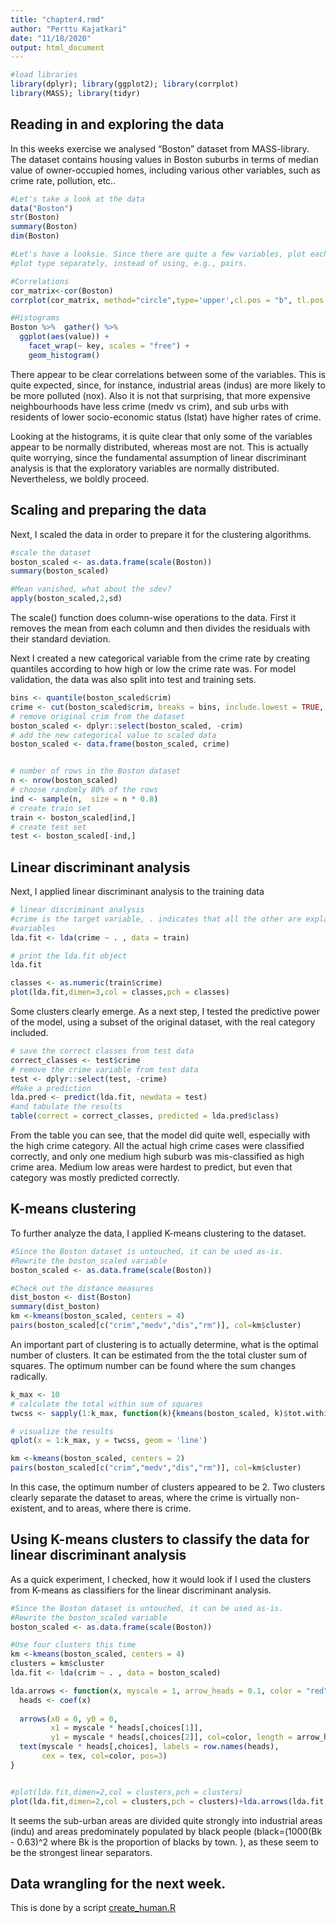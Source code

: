 ```yaml
---
title: "chapter4.rmd"
author: "Perttu Kajatkari"
date: "11/18/2020"
output: html_document
---
```


```r
#load libraries
library(dplyr); library(ggplot2); library(corrplot)
library(MASS); library(tidyr)

```

## Reading in and exploring the data

In this weeks exercise we analysed "Boston" dataset from MASS-library. The dataset contains housing values in Boston suburbs in terms of median value of owner-occupied homes, including various other variables, such as crime rate, pollution, etc..

```r
#Let's take a look at the data
data("Boston")
str(Boston)
summary(Boston)
dim(Boston)

#Let's have a looksie. Since there are quite a few variables, plot each 
#plot type separately, instead of using, e.g., pairs.

#Correlations
cor_matrix<-cor(Boston) 
corrplot(cor_matrix, method="circle",type='upper',cl.pos = "b", tl.pos = "d" ,tl.cex = 0.6)

#Histograms
Boston %>%  gather() %>%
  ggplot(aes(value)) +
    facet_wrap(~ key, scales = "free") +
    geom_histogram()


```

There appear to be clear correlations between some of the variables. This is quite expected, since, for instance, industrial areas (indus) are more likely to be more polluted (nox). Also it is not that surprising, that more expensive neighbourhoods have less crime (medv vs crim), and sub urbs with residents of lower socio-economic status (lstat) have higher rates of crime.

Looking at the histograms, it is quite clear that only some of the variables appear to be normally distributed, whereas most are not. This is actually quite worrying, since the fundamental assumption of linear discriminant analysis is that the exploratory variables are normally distributed. Nevertheless, we boldly proceed.

## Scaling and preparing the data

Next, I scaled the data in order to prepare it for the clustering algorithms.

```r
#scale the dataset
boston_scaled <- as.data.frame(scale(Boston))
summary(boston_scaled)

#Mean vanished, what about the sdev?
apply(boston_scaled,2,sd)

```
The scale() function does column-wise operations to the data. First it removes the mean from each column and then divides the residuals with their standard deviation.

Next I created a new categorical variable from the crime rate by creating quantiles according to how high or low the crime rate was. For model validation, the data was also split into test and training sets.

```r
bins <- quantile(boston_scaled$crim)
crime <- cut(boston_scaled$crim, breaks = bins, include.lowest = TRUE, label=c("low", "med_low", "med_high", "high"))
# remove original crim from the dataset
boston_scaled <- dplyr::select(boston_scaled, -crim)
# add the new categorical value to scaled data
boston_scaled <- data.frame(boston_scaled, crime)


# number of rows in the Boston dataset 
n <- nrow(boston_scaled)
# choose randomly 80% of the rows
ind <- sample(n,  size = n * 0.8)
# create train set
train <- boston_scaled[ind,]
# create test set 
test <- boston_scaled[-ind,]

```

## Linear discriminant analysis

Next, I applied linear discriminant analysis to the training data

```r
# linear discriminant analysis
#crime is the target variable, . indicates that all the other are explanatory 
#variables
lda.fit <- lda(crime ~ . , data = train)

# print the lda.fit object
lda.fit

classes <- as.numeric(train$crime)
plot(lda.fit,dimen=3,col = classes,pch = classes)


```
Some clusters clearly emerge. As a next step, I tested the predictive power of the model, using a subset
of the original dataset, with the real category included.

```r

# save the correct classes from test data
correct_classes <- test$crime
# remove the crime variable from test data
test <- dplyr::select(test, -crime)
#Make a prediction
lda.pred <- predict(lda.fit, newdata = test)
#and tabulate the results
table(correct = correct_classes, predicted = lda.pred$class)


```
From the table you can see, that the model did quite well, especially with the 
high crime category. All the actual high crime cases were classified correctly, and
only one medium high suburb was mis-classified as high crime area. Medium low areas
were hardest to predict, but even that category was mostly predicted correctly.

## K-means clustering

To further analyze the data, I applied K-means clustering to the dataset.

```r
#Since the Boston dataset is untouched, it can be used as-is.
#Rewrite the boston_scaled variable
boston_scaled <- as.data.frame(scale(Boston))

#Check out the distance measures
dist_boston <- dist(Boston)
summary(dist_boston)
km <-kmeans(boston_scaled, centers = 4)
pairs(boston_scaled[c("crim","medv","dis","rm")], col=km$cluster)

```
An important part of clustering is to actually determine, what is the optimal number
of clusters. It can be estimated from the the total cluster sum of squares. The optimum number can be found where the sum changes radically.

```r

k_max <- 10
# calculate the total within sum of squares
twcss <- sapply(1:k_max, function(k){kmeans(boston_scaled, k)$tot.withinss})

# visualize the results
qplot(x = 1:k_max, y = twcss, geom = 'line')

km <-kmeans(boston_scaled, centers = 2)
pairs(boston_scaled[c("crim","medv","dis","rm")], col=km$cluster)

```
In this case, the optimum number of clusters appeared to be 2. Two clusters clearly
separate the dataset to areas, where the crime is virtually non-existent, and to areas, where there is crime.

## Using K-means clusters to classify the data for linear discriminant analysis

As a quick experiment, I checked, how it would look if I used the clusters from K-means
as classifiers for the linear discriminant analysis.

```r
#Since the Boston dataset is untouched, it can be used as-is.
#Rewrite the boston_scaled variable
boston_scaled <- as.data.frame(scale(Boston))

#Use four clusters this time
km <-kmeans(boston_scaled, centers = 4)
clusters = km$cluster
lda.fit <- lda(crim ~ . , data = boston_scaled)

lda.arrows <- function(x, myscale = 1, arrow_heads = 0.1, color = "red", tex = 0.75, choices = c(1,2)){
  heads <- coef(x)
  
  arrows(x0 = 0, y0 = 0, 
         x1 = myscale * heads[,choices[1]], 
         y1 = myscale * heads[,choices[2]], col=color, length = arrow_heads)
  text(myscale * heads[,choices], labels = row.names(heads), 
       cex = tex, col=color, pos=3)
}


#plot(lda.fit,dimen=2,col = clusters,pch = clusters)
plot(lda.fit,dimen=2,col = clusters,pch = clusters)+lda.arrows(lda.fit,myscale=2.0)

```
It seems the sub-urban areas are divided quite strongly into industrial areas (indu) and areas predominately populated by black people (black=(1000(Bk - 0.63)^2 where Bk is the proportion of blacks by town. ), as these seem to be the strongest linear separators.

## Data wrangling for the next week.

This is done by a script [create_human.R](https://github.com/PerttuKajatkari/IODS-project/blob/master/create_human.R)
